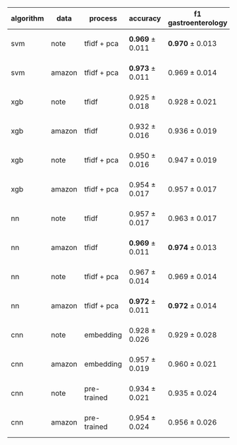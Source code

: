 <style type="text/css">
.main-container {
  max-width: 100%;
  margin-left: auto;
  margin-right: auto;
}
</style>
    
| algorithm | data    | process     | accuracy              |f1 gastroenterology    | f1 neurology          | f1 urology            |
| --        | --      | ---         | ---                   | ---                   | ---                   | --                    |
| svm       | note    | tfidf + pca | **0.969** $\pm$ 0.011 | **0.970** $\pm$ 0.013 | 0.972 $\pm$ 0.013     | **0.965** $\pm$ 0.018 |
| svm       | amazon  | tfidf + pca | **0.973** $\pm$ 0.011 | 0.969 $\pm$ 0.014     | **0.976** $\pm$ 0.012 | **0.975** $\pm$ 0.015 |
| xgb       | note    | tfidf       | 0.925 $\pm$ 0.018     | 0.928 $\pm$ 0.021     | 0.933 $\pm$ 0.018     | 0.907 $\pm$ 0.031     |
| xgb       | amazon  | tfidf       | 0.932 $\pm$ 0.016     | 0.936 $\pm$ 0.019     | 0.940 $\pm$ 0.019     | 0.914 $\pm$ 0.026     |
| xgb       | note    | tfidf + pca | 0.950 $\pm$ 0.016     | 0.947 $\pm$ 0.019     | 0.960 $\pm$ 0.016     | 0.939 $\pm$ 0.025     |
| xgb       | amazon  | tfidf + pca | 0.954 $\pm$ 0.017     | 0.957 $\pm$ 0.017     | 0.963 $\pm$ 0.013     | 0.937 $\pm$ 0.028     |
| nn        | note    | tfidf       | 0.957 $\pm$ 0.017     | 0.963 $\pm$ 0.017     | 0.967 $\pm$ 0.017     | 0.936 $\pm$ 0.027     |
| nn        | amazon  | tfidf       | **0.969** $\pm$ 0.011 | **0.974** $\pm$ 0.013 | **0.979** $\pm$ 0.012 | 0.946 $\pm$ 0.020     |
| nn        | note    | tfidf + pca | 0.967 $\pm$ 0.014     | 0.969 $\pm$ 0.014     | 0.972 $\pm$ 0.016     | 0.958 $\pm$ 0.022     |
| nn        | amazon  | tfidf + pca | **0.972** $\pm$ 0.011 | **0.972** $\pm$ 0.014 | **0.977** $\pm$ 0.011 | **0.968** $\pm$ 0.019 |
| cnn       | note    | embedding   | 0.928 $\pm$ 0.026     | 0.929 $\pm$ 0.028     | 0.946 $\pm$ 0.025     | 0.904 $\pm$ 0.045     |
| cnn       | amazon  | embedding   | 0.957 $\pm$ 0.019     | 0.960 $\pm$ 0.021     | 0.964 $\pm$ 0.019     | 0.942 $\pm$ 0.031     |
| cnn       | note    | pre-trained | 0.934 $\pm$ 0.021     | 0.935 $\pm$ 0.024     | 0.952 $\pm$ 0.020     | 0.905 $\pm$ 0.035     |
| cnn       | amazon  | pre-trained | 0.954 $\pm$ 0.024     | 0.956 $\pm$ 0.026     | 0.968 $\pm$ 0.025     | 0.933 $\pm$ 0.039     |